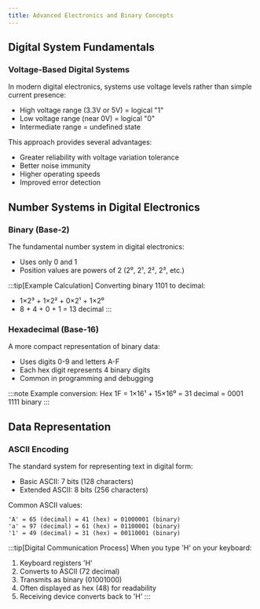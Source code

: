 ```yaml
---
title: Advanced Electronics and Binary Concepts
---
```


## Digital System Fundamentals

### Voltage-Based Digital Systems

In modern digital electronics, systems use voltage levels rather than simple current presence:

- High voltage range (3.3V or 5V) = logical "1"
- Low voltage range (near 0V) = logical "0"
- Intermediate range = undefined state

This approach provides several advantages:
- Greater reliability with voltage variation tolerance
- Better noise immunity
- Higher operating speeds
- Improved error detection

## Number Systems in Digital Electronics

### Binary (Base-2)

The fundamental number system in digital electronics:

- Uses only 0 and 1
- Position values are powers of 2 (2⁰, 2¹, 2², 2³, etc.)

:::tip[Example Calculation]
Converting binary 1101 to decimal:
- 1×2³ + 1×2² + 0×2¹ + 1×2⁰
- 8 + 4 + 0 + 1 = 13 decimal
:::

### Hexadecimal (Base-16)

A more compact representation of binary data:

- Uses digits 0-9 and letters A-F
- Each hex digit represents 4 binary digits
- Common in programming and debugging

:::note
Example conversion:
Hex 1F = 1×16¹ + 15×16⁰ = 31 decimal = 0001 1111 binary
:::

## Data Representation

### ASCII Encoding

The standard system for representing text in digital form:

- Basic ASCII: 7 bits (128 characters)
- Extended ASCII: 8 bits (256 characters)

Common ASCII values:
```
'A' = 65 (decimal) = 41 (hex) = 01000001 (binary)
'a' = 97 (decimal) = 61 (hex) = 01100001 (binary)
'1' = 49 (decimal) = 31 (hex) = 00110001 (binary)
```

:::tip[Digital Communication Process]
When you type 'H' on your keyboard:
1. Keyboard registers 'H'
2. Converts to ASCII (72 decimal)
3. Transmits as binary (01001000)
4. Often displayed as hex (48) for readability
5. Receiving device converts back to 'H'
:::